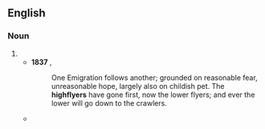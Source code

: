 {{also|high-flyer|high flyer}}
==English==

===Noun===
{{en-noun}}

# {{alternative form of|highflier|lang=en}}
#* '''1837''' {{w|Thomas Carlyle}}, ''{{w|The French Revolution: A History}}''
#*: One Emigration follows another; grounded on reasonable fear, unreasonable hope, largely also on childish pet. The '''highflyers''' have gone first, now the lower flyers; and ever the lower will go down to the crawlers.
#* {{quote-journal
|date=January 8, 2011
|author=Chris Bevan
|title=Arsenal 1 - 1 Leeds
|work=BBC
|url=http://news.bbc.co.uk/sport2/hi/football/fa_cup/9341711.stm
|page=
|passage=The Championship '''highflyers''' almost got their reward for a resilient performance on their first visit to the Emirates, surviving a flurry of first-half Arsenal chances before hitting back with a classic sucker punch.}}